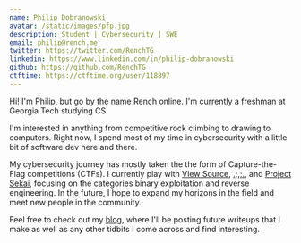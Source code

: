 ```yaml
---
name: Philip Dobranowski
avatar: /static/images/pfp.jpg
description: Student | Cybersecurity | SWE
email: philip@rench.me
twitter: https://twitter.com/RenchTG
linkedin: https://www.linkedin.com/in/philip-dobranowski
github: https://github.com/RenchTG
ctftime: https://ctftime.org/user/118897
---
```


Hi! I'm Philip, but go by the name Rench online. I'm currently a freshman at Georgia Tech studying CS.

I'm interested in anything from competitive rock climbing to drawing to computers. Right now, I spend most of my time in cybersecurity with a little bit of software dev here and there.

My cybersecurity journey has mostly taken the the form of Capture-the-Flag competitions (CTFs). I currently play with [View Source](https://ctftime.org/team/175828), [.;,;.](https://ctftime.org/team/222911), and [Project Sekai](https://ctftime.org/team/169557), focusing on the categories binary exploitation and reverse engineering. In the future, I hope to expand my horizons in the field and meet new people in the community.

Feel free to check out my [blog](/blog), where I'll be posting future writeups that I make as well as any other tidbits I come across and find interesting.